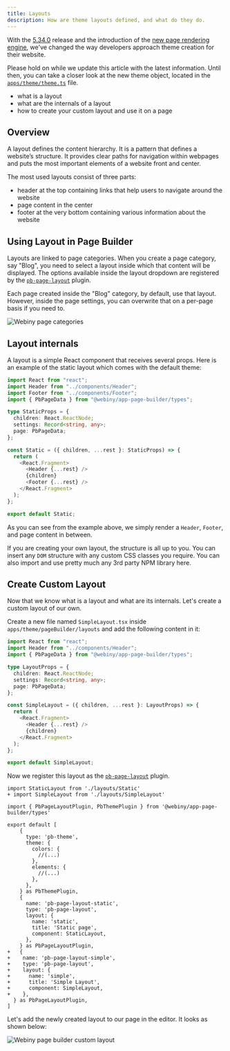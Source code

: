 ```yaml
---
title: Layouts
description: How are theme layouts defined, and what do they do.
---
```



<!-- Always include this section on top of the page. -->

<Alert type="danger" title="Article Update In Progress">

With the [5.34.0](/docs/release-notes/5.34.0/changelog) release and the introduction of the [new page rendering engine](/docs/release-notes/5.34.0/changelog#page-elements-a-brand-new-page-rendering-engine-2898), we've changed the way developers approach theme creation for their website.

Please hold on while we update this article with the latest information. Until then, you can take a closer look at the new theme object, located in the [`apps/theme/theme.ts`](https://github.com/webiny/webiny-js/blob/v5.34.0/apps/theme/theme.ts) file.

</Alert>

<Alert type="success" title="What You’ll Learn">

- what is a layout
- what are the internals of a layout
- how to create your custom layout and use it on a page

</Alert>

## Overview

A layout defines the content hierarchy. It is a pattern that defines a website’s structure. It provides clear paths for navigation within webpages and puts the most important elements of a website front and center.

The most used layouts consist of three parts:

- header at the top containing links that help users to navigate around the website
- page content in the center
- footer at the very bottom containing various information about the website

## Using Layout in Page Builder

Layouts are linked to page categories. When you create a page category, say "Blog", you need to select a layout inside which that content will be displayed.
The options available inside the layout dropdown are registered by the [`pb-page-layout`](../references/plugins#pb-page-layout) plugin.

Each page created inside the "Blog" category, by default, use that layout.
However, inside the page settings, you can overwrite that on a per-page basis if you need to.

![Webiny page categories](./images/webiny-page-category.gif)

## Layout internals

A layout is a simple React component that receives several props. Here is an example of the static layout which comes with the default theme:

```ts apps/theme/pageBuilder/layouts/Static.tsx
import React from "react";
import Header from "../components/Header";
import Footer from "../components/Footer";
import { PbPageData } from "@webiny/app-page-builder/types";

type StaticProps = {
  children: React.ReactNode;
  settings: Record<string, any>;
  page: PbPageData;
};

const Static = ({ children, ...rest }: StaticProps) => {
  return (
    <React.Fragment>
      <Header {...rest} />
      {children}
      <Footer {...rest} />
    </React.Fragment>
  );
};

export default Static;
```

As you can see from the example above, we simply render a `Header`, `Footer`, and page content in between.

If you are creating your own layout, the structure is all up to you.
You can insert any `DOM` structure with any custom CSS classes you require. You can also import and use pretty much any 3rd party NPM library here.

## Create Custom Layout

Now that we know what is a layout and what are its internals.
Let's create a custom layout of our own.

Create a new file named `SimpleLayout.tsx` inside `apps/theme/pageBuilder/layouts` and add the following content in it:

```ts apps/theme/pageBuilder/layouts/SimpleLayout.tsx
import React from "react";
import Header from "../components/Header";
import { PbPageData } from "@webiny/app-page-builder/types";

type LayoutProps = {
  children: React.ReactNode;
  settings: Record<string, any>;
  page: PbPageData;
};

const SimpleLayout = ({ children, ...rest }: LayoutProps) => {
  return (
    <React.Fragment>
      <Header {...rest} />
      {children}
    </React.Fragment>
  );
};

export default SimpleLayout;
```

Now we register this layout as the [`pb-page-layout`](../references/plugins#pb-page-layout) plugin.

```diff-js apps/theme/pageBuilder/index.ts
import StaticLayout from './layouts/Static'
+ import SimpleLayout from './layouts/SimpleLayout'

import { PbPageLayoutPlugin, PbThemePlugin } from '@webiny/app-page-builder/types'

export default [
    {
      type: 'pb-theme',
      theme: {
        colors: {
          //(...)
        },
        elements: {
          //(...)
        },
      },
    } as PbThemePlugin,
    {
      name: 'pb-page-layout-static',
      type: 'pb-page-layout',
      layout: {
        name: 'static',
        title: 'Static page',
        component: StaticLayout,
      },
    } as PbPageLayoutPlugin,
+   {
+    name: 'pb-page-layout-simple',
+    type: 'pb-page-layout',
+    layout: {
+      name: 'simple',
+      title: 'Simple Layout',
+      component: SimpleLayout,
+    },
  } as PbPageLayoutPlugin,
]
```

Let's add the newly created layout to our page in the editor. It looks as shown below:

![Webiny page builder custom layout](./images/webiny-theme-custom-layout.gif)

